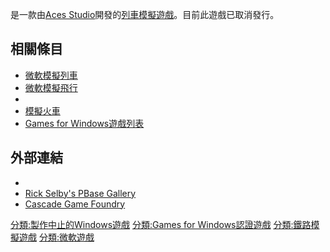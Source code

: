 {{Infobox VG
| title       = 微軟模擬列車2
| image       = 微軟模擬列車2.jpg
| caption     = 《微軟模擬列車2》標誌
| japanese    = 
| english     = Microsoft Train Simulator 2
| original    = 
| official    = {{vgrelease|}}
| common      = {{vgrelease|}}
| genre       = [[列車模擬器|列車模擬遊戲]]
| platforms   = [[Microsoft_Windows|Microsoft Windows]]
| developer   = [[Aces_Studio|Aces Studio]]
| publisher   = [[微軟|微軟]]
| distributor = [[微軟遊戲工作室|微軟遊戲工作室]]
| director    = 
| producer    = 
| designer    = Rick Selby
| writer      = 
| programmer  = 
| composer    = 
| artist      = 
| series      = [[微軟模擬列車|微軟模擬列車系列]]
| engine      = 
| modes       = [[單人電子遊戲|單人電子遊戲]]
| released    = 取消發行
| onlinegame  = 
| shutdown    = {{vgrelease|}}
}}
{{Vgname|1=微軟模擬列車2|en=Microsoft Train Simulator 2}}是一款由[[Aces_Studio|Aces Studio]]開發的[[列車模擬器|列車模擬遊戲]]。目前此遊戲已取消發行。

== 相關條目 ==
* [[微軟模擬列車|微軟模擬列車]]
* [[微軟模擬飛行|微軟模擬飛行]]
* {{Link-en|微軟模擬飛行 X|Microsoft Flight Simulator X}}
* [[模擬火車_(美商藝電遊戲)|模擬火車]]
* [[Games_for_Windows遊戲列表|Games for Windows遊戲列表]]

== 外部連結 ==
* {{Official|http://www.tsinsider.com/}}
* [http://www.pbase.com/rselby/train_simulator Rick Selby's PBase Gallery] {{Wayback|url=http://www.pbase.com/rselby/train_simulator |date=20210419223329 }}
* [http://www.cascadegamefoundry.com/ Cascade Game Foundry] {{Wayback|url=http://www.cascadegamefoundry.com/ |date=20151120210229 }}

{{DEFAULTSORT:Microsoft Train Simulator 2}}
[[分類:製作中止的Windows遊戲|分類:製作中止的Windows遊戲]]
[[分類:Games_for_Windows認證遊戲|分類:Games for Windows認證遊戲]]
[[分類:鐵路模擬遊戲|分類:鐵路模擬遊戲]]
[[分類:微軟遊戲|分類:微軟遊戲]]